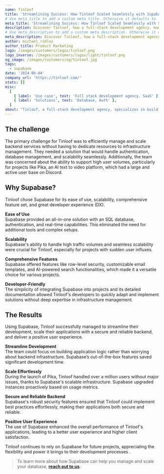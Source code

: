 ```yaml
---
name: Tinloof
title: 'Streamlining Success: How Tinloof Scaled Seamlessly with Supabase'
# Use meta_title to add a custom meta title. Otherwise it defaults to '{name} | Supabase Customer Stories':
meta_title: 'Streamlining Success: How Tinloof Scaled Seamlessly with Supabase'
description: Discover Tinloof, how a full-stack development agency, managed and scaled backend services using Supabase, without having to dedicate resources to infrastructure management.
# Use meta_description to add a custom meta description. Otherwise it defaults to {description}:
meta_description: Discover Tinloof, how a full-stack development agency, managed and scaled backend services using Supabase, without having to dedicate resources to infrastructure management.
author: michael_ridley
author_title: Product Marketing
logo: /images/customers/logos/tinloof.png
logo_inverse: /images/customers/logos/light/tinloof.png
og_image: /images/customers/og/tinloof.jpg
tags:
  - supabase
date: '2024-06-04'
company_url: 'https://tinloof.com/'
stats: []
misc:
  [
    { label: 'Use case', text: 'Full stack development agency, SaaS' },
    { label: 'Solutions', text: 'Database, Auth' },
  ]
about: "Tinloof, a full-stack development agency, specializes in building modern web applications for various clients. Their projects range from simple web apps to complex systems requiring robust and scalable backends. Tinloof's team, consisting of developers proficient in both frontend and backend technologies, faced a challenge in managing the infrastructure and backend services for their applications."
---
```


## The challenge

The primary challenge for Tinloof was to efficiently manage and scale backend services without having to dedicate resources to infrastructure management. They needed a solution that would handle authentication, database management, and scalability seamlessly. Additionally, the team was concerned about the ability to support high user volumes, particularly for projects like Pika, an AI text to video platform, which had a large and active user base on Discord.

## Why Supabase?

Tinloof chose Supabase for its ease of use, scalability, comprehensive feature set, and great developer experience (DX).

**Ease of Use**\
Supabase provided an all-in-one solution with an SQL database, authentication, and real-time capabilities. This eliminated the need for additional tools and complex setups.

**Scalability**\
Supabase's ability to handle high traffic volumes and seamless scalability were crucial for Tinloof, especially for projects with sudden user influxes.

**Comprehensive Features**\
Supabase offered features like row-level security, customizable email templates, and AI-powered search functionalities, which made it a versatile choice for various projects.

**Developer-Friendly**\
The simplicity of integrating Supabase into projects and its detailed documentation allowed Tinloof's developers to quickly adapt and implement solutions without deep expertise in infrastructure management.

## The Results

Using Supabase, Tinloof successfully managed to streamline their development, scale their applications with a secure and reliable backend, and deliver a positive user experience.

**Streamline Development**\
The team could focus on building application logic rather than worrying about backend infrastructure. Supabase’s out-of-the-box features saved significant development time.

**Scale Effortlessly**\
During the launch of Pika, Tinloof handled over a million users without major issues, thanks to Supabase's scalable infrastructure. Supabase upgraded instances proactively based on usage metrics.

**Secure and Reliable Backend**\
Supabase's robust security features ensured that Tinloof could implement best practices effortlessly, making their applications both secure and reliable.

**Positive User Experience**\
The use of Supabase enhanced the overall performance of Tinloof's applications, leading to a better user experience and higher client satisfaction.

Tinloof continues to rely on Supabase for future projects, appreciating the flexibility and power it brings to their development processes .

> To learn more about how Supabase can help you manage and scale your database, **[reach out to us](https://forms.supabase.com/enterprise)**.
